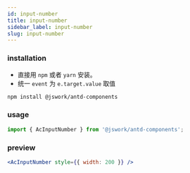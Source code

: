 ```yaml
---
id: input-number
title: input-number
sidebar_label: input-number
slug: input-number
---
```


### installation
- 直接用 `npm` 或者 `yarn` 安装。
- 统一 `event` 为 `e.target.value` 取值

```bash npm2yarn
npm install @jswork/antd-components
```

### usage
```js
import { AcInputNumber } from '@jswork/antd-components';
```

### preview
```jsx live
<AcInputNumber style={{ width: 200 }} />
```